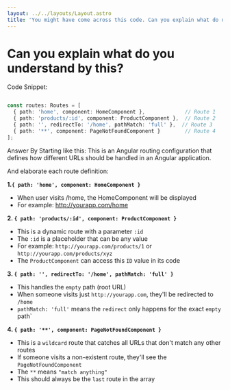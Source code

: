 ```yaml
---
layout: ../../layouts/Layout.astro
title: 'You might have come across this code. Can you explain what do understand by this?'
---
```


# Can you explain what do you understand by this?

Code Snippet:

```typescript

const routes: Routes = [
  { path: 'home', component: HomeComponent },             // Route 1
  { path: 'products/:id', component: ProductComponent },  // Route 2
  { path: '', redirectTo: '/home', pathMatch: 'full' },  // Route 3
  { path: '**', component: PageNotFoundComponent }        // Route 4
];

```

Answer By Starting like this: This is an Angular routing configuration that defines how different URLs should be handled in an Angular application.

And elaborate each route definition:

**1.`{ path: 'home', component: HomeComponent }`**

- When user visits /home, the HomeComponent will be displayed
- For example: http://yourapp.com/home

**2. `{ path: 'products/:id', component: ProductComponent }`**

- This is a dynamic route with a parameter `:id`
- The `:id` is a placeholder that can be any value
- For example: `http://yourapp.com/products/1` or `http://yourapp.com/products/xyz`
- The `ProductComponent` can access this `ID` value in its code

**3. `{ path: '', redirectTo: '/home', pathMatch: 'full' }`**

- This handles the `empty` path (root URL)
- When someone visits just `http://yourapp.com`, they'll be redirected to `/home`
- `pathMatch: 'full'` means the `redirect` only happens for the exact `empty` path`

**4. `{ path: '**', component: PageNotFoundComponent }`**

- This is a `wildcard` route that catches all URLs that don't match any other routes
- If someone visits a non-existent route, they'll see the `PageNotFoundComponent`
- The `**` means `"match anything"`
- This should always be the `last` route in the array